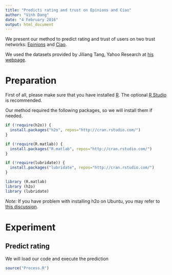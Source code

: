 ```yaml
---
title: "Predicti rating and trust on Epinions and Ciao"
author: "Vinh Dang"
date: "4 February 2016"
output: html_document
---
```


We present our method to predict rating and trust of users on two trust networks: [Epinions](www.epinions.com) and [Ciao](http://www.ciao.com/).

We used the datasets provided by Jiliang Tang, Yahoo Research at [his webpage](http://www.jiliang.xyz/trust.html).

# Preparation

First of all, please make sure that you have installed [R](https://www.r-project.org/). The optional [R Studio](https://www.rstudio.com) is recommended.

Our method required the following packages, so we will install them if needed.

```r
if (!require(h2o)) {
  install.packages("h2o", repos="http://cran.rstudio.com/")
}

if (!require(R.matlab)) {
  install.packages("R.matlab", repos="http://cran.rstudio.com/")
}

if (!require(lubridate)) {
  install.packages("lubridate", repos="http://cran.rstudio.com/")
}

library (R.matlab)
library (h2o)
library (lubridate)
```

*Note:* If you have problem with installing h2o on Ubuntu, you may refer to [this discussion](http://askubuntu.com/questions/359267/cannot-find-curl-config-in-ubuntu-13-04).

# Experiment

## Predict rating

We will load our code and execute the prediction

```r
source("Process.R")
```



```r

```
